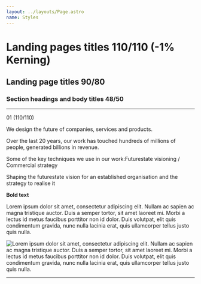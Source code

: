 ```yaml
---
layout: ../layouts/Page.astro
name: Styles
---
```


# Landing pages titles 110/110 (-1% Kerning)

## Landing page titles 90/80

### Section headings and body titles 48/50

---

<p class="h1">01 (110/110)</p>

<p class="intro">We design the future of companies, services and products.</p>

<p class="lead">Over the last 20 years, our work has touched hundreds of millions of people, generated billions in revenue.</p>

<p class="body-lg">Some of the key techniques we use in our work:Futurestate visioning / Commercial strategy</p> 

Shaping the futurestate vision for an established organisation and the strategy to realise it

**Bold text**

<p class="label">Lorem ipsum dolor sit amet, consectetur adipiscing elit. Nullam ac sapien ac magna tristique auctor. Duis a semper tortor, sit amet laoreet mi. Morbi a lectus id metus faucibus porttitor non id dolor. Duis volutpat, elit quis condimentum gravida, nunc nulla lacinia erat, quis ullamcorper tellus justo quis nulla.</p>

![Lorem ipsum dolor sit amet, consectetur adipiscing elit. Nullam ac sapien ac magna tristique auctor. Duis a semper tortor, sit amet laoreet mi. Morbi a lectus id metus faucibus porttitor non id dolor. Duis volutpat, elit quis condimentum gravida, nunc nulla lacinia erat, quis ullamcorper tellus justo quis nulla.](/images/graph.png)

---

<LayoutGrid />